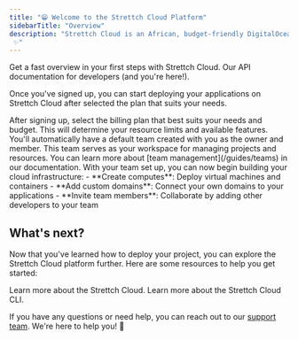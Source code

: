 ```yaml
---
title: "😁 Welcome to the Strettch Cloud Platform"
sidebarTitle: "Overview"
description: "Strettch Cloud is an African, budget-friendly DigitalOcean alternative — designed to grow with you across Africa, while keeping your data local and compliant.
 ✨"
---
```


<CardGroup>
  <Card
    title="Quick Start Guide"
    icon="book"
    href="/getting-started/quickstart"
  >
    Get a fast overview in your first steps with Strettch Cloud.
  </Card>
  <Card title="Sign up" icon="user" href="https://console.cloud.strettch.com">
    Our API documentation for developers (and you're here!).
  </Card>
</CardGroup>

<Snippet file="before-begin.mdx" />

Once you've signed up, you can start deploying your applications on Strettch Cloud after selected the plan that suits your needs.

<Steps>
  <Step title="Choose your billing plan">
    After signing up, select the billing plan that best suits your needs and budget. This will determine your resource limits and available features.
  </Step>
  <Step title="Set up your team">
    You'll automatically have a default team created with you as the owner and member. This team serves as your workspace for managing projects and resources. You can learn more about [team management](/guides/teams) in our documentation.
  </Step>
  <Step title="Start scaling your infrastructure">
    With your team set up, you can now begin building your cloud infrastructure:
    - **Create computes**: Deploy virtual machines and containers
    - **Add custom domains**: Connect your own domains to your applications  
    - **Invite team members**: Collaborate by adding other developers to your team
  </Step>
</Steps>


## What's next?
Now that you've learned how to deploy your project, you can explore the Strettch Cloud platform further. Here are some resources to help you get started:

<CardGroup>
  <Card
    title="Our site"
    icon="globe"
    href="https://cloud.strettch.com"
  >
    Learn more about the Strettch Cloud.
  </Card>
  <Card
    title="Platform"
    icon="server"
    href="https://console.cloud.strettch.com"
  >
    Learn more about the Strettch Cloud CLI.
  </Card>
</CardGroup>


If you have any questions or need help, you can reach out to our [support team](mailto:cloud@strettch.com). We're here to help you! 🚀